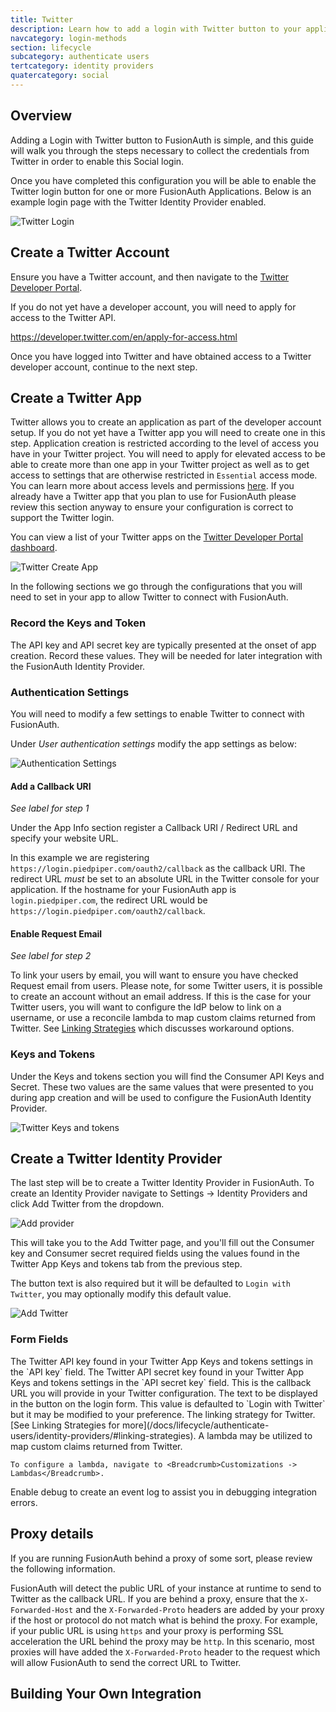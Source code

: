 ```yaml
---
title: Twitter
description: Learn how to add a login with Twitter button to your application.
navcategory: login-methods
section: lifecycle
subcategory: authenticate users
tertcategory: identity providers
quatercategory: social
---
```


## Overview

Adding a Login with Twitter button to FusionAuth is simple, and this guide will walk you through the steps necessary to collect the credentials from Twitter in order to enable this Social login.

Once you have completed this configuration you will be able to enable the Twitter login button for one or more FusionAuth Applications. Below is an example login page with the Twitter Identity Provider enabled.

![Twitter Login](/img/docs/lifecycle/authenticate-users/identity-providers/social/login-twitter.png)

<IdentityProviderOverviewDiagram identity_provider_name="Twitter" />

## Create a Twitter Account

Ensure you have a Twitter account, and then navigate to the [Twitter Developer Portal](https://developer.twitter.com).

If you do not yet have a developer account, you will need to apply for access to the Twitter API.

https://developer.twitter.com/en/apply-for-access.html

Once you have logged into Twitter and have obtained access to a Twitter developer account, continue to the next step.

## Create a Twitter App

Twitter allows you to create an application as part of the developer account setup. If you do not yet have a Twitter app you will need to create one in this step. Application creation is restricted according to the level of access you have in your Twitter project. You will need to apply for elevated access to be able to create more than one app in your Twitter project as well as to get access to settings that are otherwise restricted in `Essential` access mode. You can learn more about access levels and permissions [here](https://developer.twitter.com/en/docs/projects/).  If you already have a Twitter app that you plan to use for FusionAuth please review this section anyway to ensure your configuration is correct to support the Twitter login.

You can view a list of your Twitter apps on the [Twitter Developer Portal dashboard](https://developer.twitter.com/en/portal/projects-and-apps).

![Twitter Create App](/img/docs/lifecycle/authenticate-users/identity-providers/social/twitter-home-create.png)

In the following sections we go through the configurations that you will need to set in your app to allow Twitter to connect with FusionAuth.

### Record the Keys and Token

The API key and API secret key are typically presented at the onset of app creation. Record these values. They will be needed for later integration with the FusionAuth Identity Provider.

### Authentication Settings

You will need to modify a few settings to enable Twitter to connect with FusionAuth.

Under *User authentication settings* modify the app settings as below:

![Authentication Settings](/img/docs/lifecycle/authenticate-users/identity-providers/social/twitter-auth-settings.png)

#### Add a Callback URI

_See label for step 1_

Under the <InlineUIElement>App Info</InlineUIElement> section register a <InlineField>Callback URI / Redirect URL</InlineField> and specify your website URL.

In this example we are registering `https://login.piedpiper.com/oauth2/callback` as the callback URI. The redirect URL *must* be set to an absolute URL in the Twitter console for your application. If the hostname for your FusionAuth app is `login.piedpiper.com`, the redirect URL would be `https://login.piedpiper.com/oauth2/callback`.


#### Enable Request Email

_See label for step 2_

To link your users by email, you will want to ensure you have checked <InlineField>Request email from users</InlineField>. Please note, for some Twitter users, it is possible to create an account without an email address. If this is the case for your Twitter users, you will want to configure the IdP below to link on a username, or use a reconcile lambda to map custom claims returned from Twitter. See [Linking Strategies](/docs/lifecycle/authenticate-users/identity-providers/#linking-strategies) which discusses workaround options.


### Keys and Tokens

Under the <InlineUIElement>Keys and tokens</InlineUIElement> section you will find the Consumer API Keys and Secret. These two values are the same values that were presented to you during app creation and will be used to configure the FusionAuth Identity Provider.

![Twitter Keys and tokens](/img/docs/lifecycle/authenticate-users/identity-providers/social/twitter-keys-tokens.png)


## Create a Twitter Identity Provider

The last step will be to create a Twitter Identity Provider in FusionAuth. To create an Identity Provider navigate to <Breadcrumb>Settings -> Identity Providers</Breadcrumb> and click <InlineUIElement>Add Twitter</InlineUIElement> from the dropdown.

![Add provider](/img/docs/lifecycle/authenticate-users/identity-providers/social/twitter-add-provider.png)

This will take you to the <Breadcrumb>Add Twitter</Breadcrumb> page, and you'll fill out the <InlineField>Consumer key</InlineField> and <InlineField>Consumer secret</InlineField> required fields using the values found in the Twitter App <Breadcrumb>Keys and tokens</Breadcrumb> tab from the previous step.

The button text is also required but it will be defaulted to `Login with Twitter`, you may optionally modify this default value.

<IdpApplicationConfiguration identity_provider="Twitter" />

![Add Twitter](/img/docs/lifecycle/authenticate-users/identity-providers/social/identity-provider-twitter-add.png)

### Form Fields

<APIBlock>
  <APIField name="Consumer key" required>
    The Twitter API key found in your Twitter App Keys and tokens settings in the `API key` field.
  </APIField>
  <APIField name="Consumer secret" required>
    The Twitter API secret key found in your Twitter App Keys and tokens settings in the `API secret key` field.
  </APIField>
  <APIField name="Callback URL" since="1.6.0">
    This is the callback URL you will provide in your Twitter configuration.
  </APIField>
  <APIField name="Button text" required>
    The text to be displayed in the button on the login form. This value is defaulted to `Login with Twitter` but it may be modified to your preference.
  </APIField>
  <APIField name="Linking strategy" optional>
    The linking strategy for Twitter. [See Linking Strategies for more](/docs/lifecycle/authenticate-users/identity-providers/#linking-strategies).
  </APIField>
  <APIField name="Reconcile lambda" optional since="1.17.0">
    A lambda may be utilized to map custom claims returned from Twitter.

    To configure a lambda, navigate to <Breadcrumb>Customizations -> Lambdas</Breadcrumb>.
  </APIField>
  <APIField name="Debug enabled" optional defaults="false">
    Enable debug to create an event log to assist you in debugging integration errors.
  </APIField>
</APIBlock>

## Proxy details

If you are running FusionAuth behind a proxy of some sort, please review the following information.

FusionAuth will detect the public URL of your instance at runtime to send to Twitter as the callback URL. If you are behind a proxy, ensure that the `X-Forwarded-Host` and the `X-Forwarded-Proto` headers are added by your proxy if the host or protocol do not match what is behind the proxy. For example, if your public URL is using `https` and your proxy is performing SSL acceleration the URL behind the proxy may be `http`. In this scenario, most proxies will have added the `X-Forwarded-Proto` header to the request which will allow FusionAuth to send the correct URL to Twitter.

## Building Your Own Integration

<LoginApiIntegration apiRef="/docs/apis/identity-providers/twitter#complete-the-twitter-login" identity_provider_name="Twitter" />
